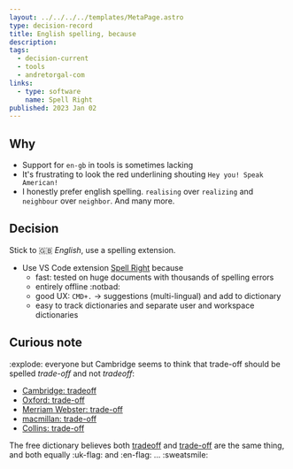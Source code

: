 ```yaml
---
layout: ../../../../templates/MetaPage.astro
type: decision-record
title: English spelling, because
description:
tags:
  - decision-current
  - tools
  - andretorgal-com
links:
  - type: software
    name: Spell Right
published: 2023 Jan 02
---
```


## Why

- Support for `en-gb` in tools is sometimes lacking
- It's frustrating to look the red underlining shouting `Hey you! Speak American!`
- I honestly prefer english spelling. `realising` over `realizing` and `neighbour` over `neighbor`. And many more.

## Decision

Stick to :uk: _English_, use a spelling extension.

- Use VS Code extension [Spell Right](https://marketplace.visualstudio.com/items?itemName=ban.spellright) because
  - fast: tested on huge documents with thousands of spelling errors
  - entirely offline :notbad:
  - good UX: `CMD+.` -> suggestions (multi-lingual) and add to dictionary
  - easy to track dictionaries and separate user and workspace dictionaries

## Curious note

:explode: everyone but Cambridge seems to think that trade-off should be spelled _trade-off_ and not _tradeoff_:

- [Cambridge: tradeoff](https://dictionary.cambridge.org/dictionary/english/trade-off)
- [Oxford: trade-off](https://www.oxfordlearnersdictionaries.com/definition/english/trade-off_2?q=tradeoff)
- [Merriam Webster: trade-off](https://www.merriam-webster.com/dictionary/trade-off)
- [macmillan: trade-off](https://www.macmillandictionary.com/dictionary/british/trade-off_2)
- [Collins: trade-off](https://www.collinsdictionary.com/dictionary/english/trade-off)

The free dictionary believes both [tradeoff](https://www.thefreedictionary.com/tradeoff) and [trade-off](https://www.thefreedictionary.com/trade-off) are the same thing, and both equally :uk-flag: and :en-flag: ... :sweatsmile:
